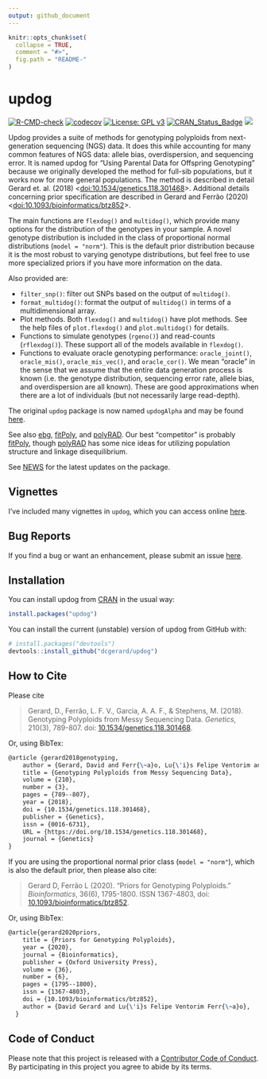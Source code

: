 ```yaml
---
output: github_document
---
```


<!-- README.md is generated from README.Rmd. Please edit that file -->

```r
knitr::opts_chunk$set(
  collapse = TRUE,
  comment = "#>",
  fig.path = "README-"
)
```

# updog
[![R-CMD-check](https://github.com/dcgerard/updog/workflows/R-CMD-check/badge.svg)](https://github.com/dcgerard/updog/actions)
[![codecov](https://codecov.io/gh/dcgerard/updog/branch/master/graph/badge.svg?token=zjDBKZWjCs)](https://app.codecov.io/gh/dcgerard/updog)
[![License: GPL v3](https://img.shields.io/badge/License-GPL%20v3-blue.svg)](https://www.gnu.org/licenses/gpl-3.0)
[![CRAN_Status_Badge](https://www.r-pkg.org/badges/version/updog)](https://cran.r-project.org/package=updog)
[![](https://cranlogs.r-pkg.org/badges/grand-total/updog)](https://cran.r-project.org/package=updog)

Updog provides a suite of methods for genotyping polyploids from
next-generation sequencing (NGS) data. It does this while accounting
for many common features of NGS data: allele bias, overdispersion,
and sequencing error. It is named
updog for "Using Parental Data for Offspring Genotyping" because we
originally developed the method for full-sib populations, but it works
now for more general populations. The method is described in detail
Gerard et. al. (2018) <[doi:10.1534/genetics.118.301468](https://doi.org/10.1534/genetics.118.301468)>. Additional details concerning 
prior specification are described in Gerard and Ferr&atilde;o (2020) <[doi:10.1093/bioinformatics/btz852](https://doi.org/10.1093/bioinformatics/btz852)>.

The main functions are `flexdog()` and `multidog()`, which provide many options for the
distribution of the genotypes in your sample. A novel genotype distribution
is included in the class of proportional normal distributions (`model = "norm"`). This is the default prior distribution because it is the most robust to varying 
genotype distributions, but feel free to use more specialized priors if
you have more information on the data.

Also provided are:

- `filter_snp()`: filter out SNPs based on the output of `multidog()`.
- `format_multidog()`: format the output of `multidog()` in terms of a multidimensional array.
- Plot methods. Both `flexdog()` and `multidog()` have plot methods. See the help files of `plot.flexdog()` and `plot.multidog()` for details.
- Functions to simulate genotypes (`rgeno()`) and read-counts (`rflexdog()`). These support all of the models available in `flexdog()`.
- Functions to evaluate oracle genotyping performance: `oracle_joint()`, `oracle_mis()`, `oracle_mis_vec()`, and `oracle_cor()`. We mean "oracle" in the sense that we assume that the entire data generation process is known (i.e. the genotype distribution, sequencing error rate, allele bias, and overdispersion are all known). These are good approximations when there are a lot of individuals (but not necessarily large read-depth).


The original `updog` package is now named `updogAlpha` and may be
found [here](https://github.com/dcgerard/updogAlpha).

See also [ebg](https://github.com/pblischak/polyploid-genotyping),
[fitPoly](https://cran.r-project.org/package=fitPoly),
and [polyRAD](https://cran.r-project.org/package=polyRAD). Our best
"competitor" is probably
[fitPoly](https://cran.r-project.org/package=fitPoly), though 
[polyRAD](https://cran.r-project.org/package=polyRAD) has some nice ideas
for utilizing population structure and linkage disequilibrium.

See [NEWS](https://github.com/dcgerard/updog/blob/master/NEWS.md) for the latest updates on the package.

## Vignettes

I've included many vignettes in `updog`, which you can access online
[here](https://dcgerard.github.io/updog/).

## Bug Reports

If you find a bug or want an enhancement, please submit an issue
[here](https://github.com/dcgerard/updog/issues).

## Installation

You can install updog from
[CRAN](https://cran.r-project.org/package=updog) in the usual way:

```r
install.packages("updog")
```

You can install the current (unstable) version of updog from GitHub
with:

```r
# install.packages("devtools")
devtools::install_github("dcgerard/updog")
```

## How to Cite

Please cite

> Gerard, D., Ferr&atilde;o, L. F. V., Garcia, A. A. F., & Stephens, M. (2018). Genotyping Polyploids from Messy Sequencing Data. *Genetics*, 210(3), 789-807. doi: [10.1534/genetics.118.301468](https://doi.org/10.1534/genetics.118.301468).

Or, using BibTex:
``` tex
@article {gerard2018genotyping,
	author = {Gerard, David and Ferr{\~a}o, Lu{\'i}s Felipe Ventorim and Garcia, Antonio Augusto Franco and Stephens, Matthew},
	title = {Genotyping Polyploids from Messy Sequencing Data},
	volume = {210},
	number = {3},
	pages = {789--807},
	year = {2018},
	doi = {10.1534/genetics.118.301468},
	publisher = {Genetics},
	issn = {0016-6731},
	URL = {https://doi.org/10.1534/genetics.118.301468},
	journal = {Genetics}
}
```

If you are using the proportional normal prior class (`model = "norm"`),
which is also the default prior, then please also cite:

> Gerard D, Ferr&atilde;o L (2020). "Priors for Genotyping Polyploids."
_Bioinformatics_, 36(6), 1795-1800. ISSN 1367-4803, doi:
[10.1093/bioinformatics/btz852](https://doi.org/10.1093/bioinformatics/btz852).

Or, using BibTex:
``` tex
@article{gerard2020priors,
    title = {Priors for Genotyping Polyploids},
    year = {2020},
    journal = {Bioinformatics},
    publisher = {Oxford University Press},
    volume = {36},
    number = {6},
    pages = {1795--1800},
    issn = {1367-4803},
    doi = {10.1093/bioinformatics/btz852},
    author = {David Gerard and Lu{\'i}s Felipe Ventorim Ferr{\~a}o},
  }
```

## Code of Conduct

Please note that this project is released with a [Contributor Code of
Conduct](https://github.com/dcgerard/updog/blob/master/CONDUCT.md). 
By participating in this project you agree to abide by its terms.

